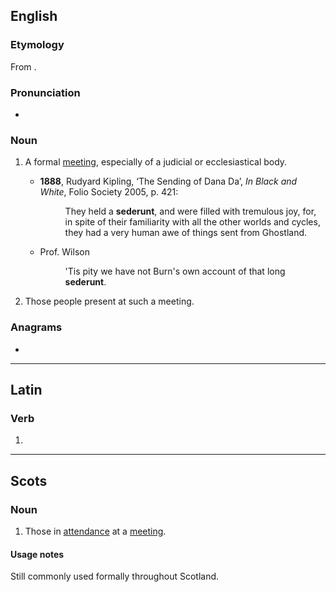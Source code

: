 ==English==

===Etymology===
From {{etyl|la|en}} {{m|la|sederunt||there were sitting}}.

===Pronunciation===
* {{a|UK}} {{IPA|/sɪˈdɪəɹənt/|lang=en}}

===Noun===
{{en-noun}}

# {{lb|en|Scotland}} A formal [[meeting]], especially of a judicial or ecclesiastical body.
#* '''1888''', Rudyard Kipling, ‘The Sending of Dana Da’, ''In Black and White'', Folio Society 2005, p. 421:
#*: They held a '''sederunt''', and were filled with tremulous joy, for, in spite of their familiarity with all the other worlds and cycles, they had a very human awe of things sent from Ghostland.
#* Prof. Wilson
#*: 'Tis pity we have not Burn's own account of that long '''sederunt'''.
# {{lb|en|Scotland}} Those people present at such a meeting.

===Anagrams===
* {{anagrams|en|dentures|detuners|endurest|tsundere|underset|unrested}}

----

==Latin==

===Verb===
{{la-verb-form|sēdērunt}}

# {{inflection of|sedeō||3|p|perf|act|ind|lang=la}}

----

==Scots==

===Noun===
{{sco-noun|-}}

# Those in [[attendance]] at a [[meeting]].

====Usage notes====
Still commonly used formally throughout Scotland.